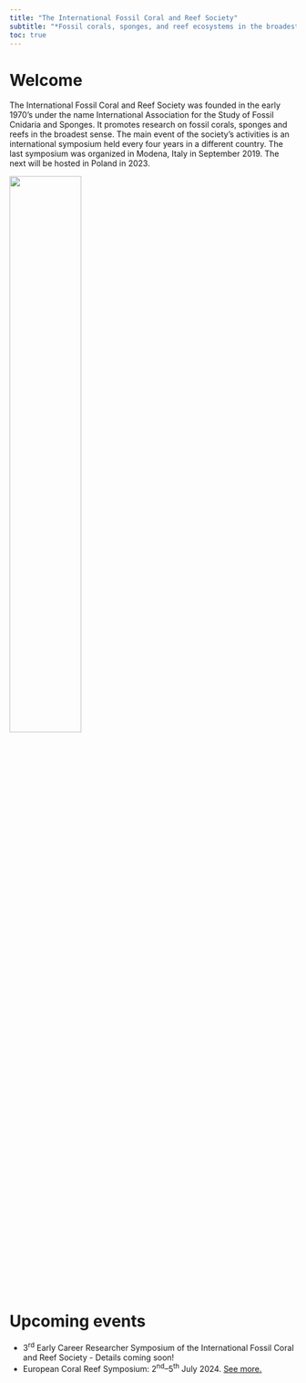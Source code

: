 ```yaml
---
title: "The International Fossil Coral and Reef Society"
subtitle: "*Fossil corals, sponges, and reef ecosystems in the broadest sense*"
toc: true
---
```


# Welcome

The International Fossil Coral and Reef Society was founded in the early 1970's under the name International Association for the Study of Fossil Cnidaria and Sponges. It promotes research on fossil corals, sponges and reefs in the broadest sense. The main event of the society's activities is an international symposium held every four years in a different country. The last symposium was organized in Modena, Italy in September 2019. The next will be hosted in Poland in 2023.

![](./images/Red_Sea_Pleistocene.jpg){width="50%"}

# Upcoming events

-   3^rd^ Early Career Researcher Symposium of the International Fossil Coral and Reef Society - Details coming soon!
-   European Coral Reef Symposium: 2^nd^--5^th^ July 2024. [See more.](https://ecrs2024.eu/useful-information/)
